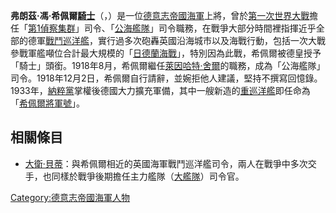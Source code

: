 {{unreferenced|time=2020-01-23T16:41:20+00:00}}
{{Infobox military person
|name=弗朗茲·馮·希佩爾騎士<br />Franz Ritter von Hipper
|birth_date= 1863年9月13日
|death_date= {{death date and age|1932|5|25|1863|9|13|df=y}}
|image=Vizeadmiral Hipper, der Befehlshaber der deutschen Aufklärungsschiffe in der Seeschlacht.png
|caption=希佩爾中將（1916年）
|nickname=
|birth_place= [[巴伐利亞王國|巴伐利亞王國]][[魏爾海姆_(上巴伐利亞)|魏爾海姆]]
|death_place=  [[威瑪共和國|威瑪共和國]][[奥斯玛勋|奥斯玛勋]]
|allegiance= {{flag|German Empire}}
|branch= {{navy|German Empire|name=德意志帝國海軍}}
|serviceyears= 1881-1918
|rank=海軍上將
|unit=
|commands=[[第1偵察集群|第1偵察集群]]<BR>[[公海艦隊|公海艦隊]]
|battles=[[第一次世界大战|第一次世界大战]]
*{{link-en|砲轟斯卡伯勒、哈特爾浦與惠特比|Raid on Scarborough, Hartlepool and Whitby}}
*[[多格爾沙洲海戰_(1915年)|多格爾沙洲海戰 (1915年)]]
*[[日德蘭海戰|日德蘭海戰]]
|awards=
|relations=
|laterwork=
}}

'''弗朗茲·馮·希佩爾[[騎士|騎士]]'''（{{lang-de|'''Franz Ritter von Hipper'''}}，{{bd|1862年|6月11日|1927年|6月17日|catIdx=Hipper, Franz von}}）是一位[[德意志帝國海軍|德意志帝國海軍]]上將，曾於[[第一次世界大戰|第一次世界大戰]]擔任「[[第1偵察集群|第1偵察集群]]」司令、「[[公海艦隊|公海艦隊]]」司令職務，在戰爭大部分時間裡指揮近乎全部的德軍[[戰鬥巡洋艦|戰鬥巡洋艦]]，實行過多次砲轟英國沿海城市以及海戰行動，包括一次大戰參戰軍艦噸位合計最大規模的「[[日德蘭海戰|日德蘭海戰]]」，特別因為此戰，希佩爾被德皇授予「騎士」頭銜。1918年8月，希佩爾繼任[[萊因哈特·舍爾|萊因哈特·舍爾]]的職務，成為「公海艦隊」司令。1918年12月2日，希佩爾自行請辭，並婉拒他人建議，堅持不撰寫回憶錄。1933年，[[納粹黨|納粹黨]]掌權後德國大力擴充軍備，其中一艘新造的[[重巡洋艦|重巡洋艦]]即任命為「[[希佩尔将军号重巡洋舰|希佩爾將軍號]]」。

==相關條目==
*[[大衛·貝蒂|大衛·貝蒂]]：與希佩爾相近的英國海軍戰鬥巡洋艦司令，兩人在戰爭中多次交手，也同樣於戰爭後期擔任主力艦隊（[[大艦隊|大艦隊]]）司令官。

{{Authority control}}
{{DEFAULTSORT:Hipper, Franz von}}
[[Category:德意志帝國海軍人物|Category:德意志帝國海軍人物]]